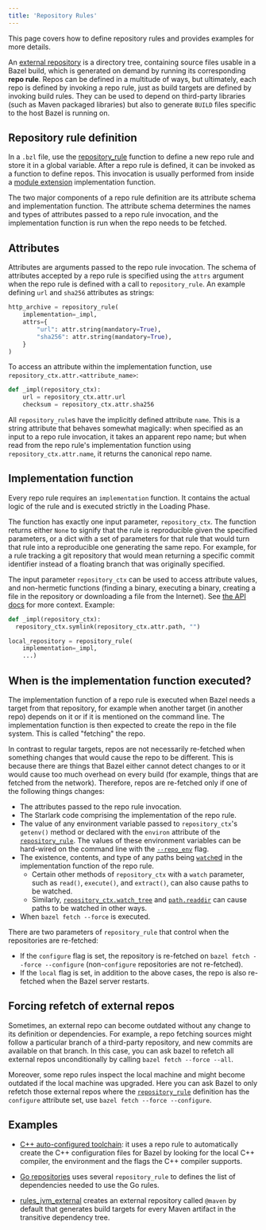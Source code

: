 ```yaml
---
title: 'Repository Rules'
---
```


This page covers how to define repository rules and provides examples for more
details.

An [external repository](/external/overview#repository) is a directory tree,
containing source files usable in a Bazel build, which is generated on demand by
running its corresponding **repo rule**. Repos can be defined in a multitude of
ways, but ultimately, each repo is defined by invoking a repo rule, just as
build targets are defined by invoking build rules. They can be used to depend on
third-party libraries (such as Maven packaged libraries) but also to generate
`BUILD` files specific to the host Bazel is running on.

## Repository rule definition

In a `.bzl` file, use the
[repository_rule](/rules/lib/globals/bzl#repository_rule) function to define a
new repo rule and store it in a global variable. After a repo rule is defined,
it can be invoked as a function to define repos. This invocation is usually
performed from inside a [module extension](/external/extension) implementation
function.

The two major components of a repo rule definition are its attribute schema and
implementation function. The attribute schema determines the names and types of
attributes passed to a repo rule invocation, and the implementation function is
run when the repo needs to be fetched.

## Attributes

Attributes are arguments passed to the repo rule invocation. The schema of
attributes accepted by a repo rule is specified using the `attrs` argument when
the repo rule is defined with a call to `repository_rule`. An example defining
`url` and `sha256` attributes as strings:

```python
http_archive = repository_rule(
    implementation=_impl,
    attrs={
        "url": attr.string(mandatory=True),
        "sha256": attr.string(mandatory=True),
    }
)
```

To access an attribute within the implementation function, use
`repository_ctx.attr.<attribute_name>`:

```python
def _impl(repository_ctx):
    url = repository_ctx.attr.url
    checksum = repository_ctx.attr.sha256
```

All `repository_rule`s have the implicitly defined attribute `name`. This is a
string attribute that behaves somewhat magically: when specified as an input to
a repo rule invocation, it takes an apparent repo name; but when read from the
repo rule's implementation function using `repository_ctx.attr.name`, it returns
the canonical repo name.

## Implementation function

Every repo rule requires an `implementation` function. It contains the actual
logic of the rule and is executed strictly in the Loading Phase.

The function has exactly one input parameter, `repository_ctx`. The function
returns either `None` to signify that the rule is reproducible given the
specified parameters, or a dict with a set of parameters for that rule that
would turn that rule into a reproducible one generating the same repo. For
example, for a rule tracking a git repository that would mean returning a
specific commit identifier instead of a floating branch that was originally
specified.

The input parameter `repository_ctx` can be used to access attribute values, and
non-hermetic functions (finding a binary, executing a binary, creating a file in
the repository or downloading a file from the Internet). See [the API
docs](/rules/lib/builtins/repository_ctx) for more context. Example:

```python
def _impl(repository_ctx):
  repository_ctx.symlink(repository_ctx.attr.path, "")

local_repository = repository_rule(
    implementation=_impl,
    ...)
```

## When is the implementation function executed?

The implementation function of a repo rule is executed when Bazel needs a target
from that repository, for example when another target (in another repo) depends
on it or if it is mentioned on the command line. The implementation function is
then expected to create the repo in the file system. This is called "fetching"
the repo.

In contrast to regular targets, repos are not necessarily re-fetched when
something changes that would cause the repo to be different. This is because
there are things that Bazel either cannot detect changes to or it would cause
too much overhead on every build (for example, things that are fetched from the
network). Therefore, repos are re-fetched only if one of the following things
changes:

*   The attributes passed to the repo rule invocation.
*   The Starlark code comprising the implementation of the repo rule.
*   The value of any environment variable passed to `repository_ctx`'s
    `getenv()` method or declared with the `environ` attribute of the
    [`repository_rule`](/rules/lib/globals/bzl#repository_rule). The values of
    these environment variables can be hard-wired on the command line with the
    [`--repo_env`](/reference/command-line-reference#flag--repo_env) flag.
*   The existence, contents, and type of any paths being
    [`watch`ed](/rules/lib/builtins/repository_ctx#watch) in the implementation
    function of the repo rule.
    *   Certain other methods of `repository_ctx` with a `watch` parameter, such
        as `read()`, `execute()`, and `extract()`, can also cause paths to be
        watched.
    *   Similarly, [`repository_ctx.watch_tree`](/rules/lib/builtins/repository_ctx#watch_tree)
        and [`path.readdir`](/rules/lib/builtins/path#readdir) can cause paths
        to be watched in other ways.
*   When `bazel fetch --force` is executed.

There are two parameters of `repository_rule` that control when the repositories
are re-fetched:

*   If the `configure` flag is set, the repository is re-fetched on `bazel
    fetch --force --configure` (non-`configure` repositories are not
    re-fetched).
*   If the `local` flag is set, in addition to the above cases, the repo is also
    re-fetched when the Bazel server restarts.

## Forcing refetch of external repos

Sometimes, an external repo can become outdated without any change to its
definition or dependencies. For example, a repo fetching sources might follow a
particular branch of a third-party repository, and new commits are available on
that branch. In this case, you can ask bazel to refetch all external repos
unconditionally by calling `bazel fetch --force --all`.

Moreover, some repo rules inspect the local machine and might become outdated if
the local machine was upgraded. Here you can ask Bazel to only refetch those
external repos where the [`repository_rule`](/rules/lib/globals#repository_rule)
definition has the `configure` attribute set, use `bazel fetch --force
--configure`.

## Examples

-   [C++ auto-configured
    toolchain](https://cs.opensource.google/bazel/bazel/+/master:tools/cpp/cc_configure.bzl;drc=644b7d41748e09eff9e47cbab2be2263bb71f29a;l=176):
    it uses a repo rule to automatically create the C++ configuration files for
    Bazel by looking for the local C++ compiler, the environment and the flags
    the C++ compiler supports.

-   [Go repositories](https://github.com/bazelbuild/rules_go/blob/67bc217b6210a0922d76d252472b87e9a6118fdf/go/private/go_repositories.bzl#L195)
    uses several `repository_rule` to defines the list of dependencies needed to
    use the Go rules.

-   [rules_jvm_external](https://github.com/bazelbuild/rules_jvm_external)
    creates an external repository called `@maven` by default that generates
    build targets for every Maven artifact in the transitive dependency tree.